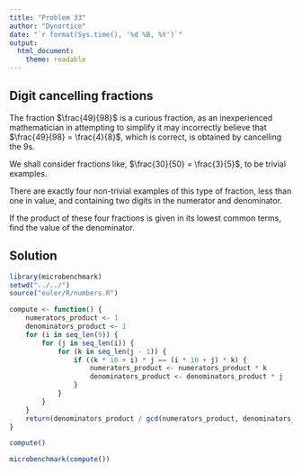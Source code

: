 ```yaml
---
title: "Problem 33"
author: "Dynortice"
date: "`r format(Sys.time(), '%d %B, %Y')`"
output:
  html_document:
    theme: readable
---
```

## Digit cancelling fractions

The fraction $\frac{49}{98}$ is a curious fraction, as an inexperienced mathematician in attempting to simplify it may incorrectly believe that $\frac{49}{98} = \frac{4}{8}$, which is correct, is obtained by cancelling the $9$s.

We shall consider fractions like, $\frac{30}{50} = \frac{3}{5}$, to be trivial examples.

There are exactly four non-trivial examples of this type of fraction, less than one in value, and containing two digits in the numerator and denominator.

If the product of these four fractions is given in its lowest common terms, find the value of the denominator.

## Solution
```r
library(microbenchmark)
setwd("../../")
source("euler/R/numbers.R")
```
```r
compute <- function() {
    numerators_product <- 1
    denominators_product <- 1
    for (i in seq_len(9)) {
        for (j in seq_len(i)) {
            for (k in seq_len(j - 1)) {
                if ((k * 10 + i) * j == (i * 10 + j) * k) {
                    numerators_product <- numerators_product * k
                    denominators_product <- denominators_product * j
                }
            }
        }
    }
    return(denominators_product / gcd(numerators_product, denominators_product))
}
```
```r
compute()
```
```r
microbenchmark(compute())
```
